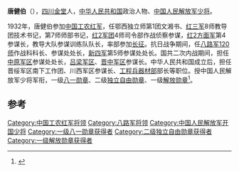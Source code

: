 '''唐健伯'''（{{bd|1904年||1978年|catIdx=}}），[[四川|四川]][[金堂|金堂]]人，[[中华人民共和国|中华人民共和国]]政治人物、[[中国人民解放军少将|中国人民解放军少将]]。

1932年，唐健伯参加[[中国工农红军|中国工农红军]]，任鄂西独立师第1团文湘书、[[红三军|红三军]]8师教导团技术书记，第7师师部书记，[[红2军团|红2军团]]4师司令部作战侦察参谋，[[红2方面军|红2方面军]]第4参谋长，教导大队参谋训练队队长，率部参加[[长征|长征]]。抗日战争期间，任[[八路军|八路军]][[120师|120师]]作战科科长、参谋处处长，[[新四军|新四军]]第5师参谋处处长。国共二次内战期间，担任[[中原军区|中原军区]]参谋处处长，[[吕梁军区|吕梁军区]]、[[晋中军区|晋中军区]]参谋长。中华人民共和国成立后，担任晋绥军区南下工作团、川西军区参谋长、[[工程兵器材部|工程兵器材部]]部长等职位。授中国人民解放军少将军衔，一级[[八一勋章_(1955年)|八一勋章]]、二级[[独立自由勋章|独立自由勋章]]、一级[[解放勋章|解放勋章]]<ref>{{cite news |title=揭秘：中共首批开国将军的级别是怎样划分的？ |url=http://msn.news.ifeng.com/history/jishi/detail_2010_06/13/1620383_0.shtml |accessdate=2012-06-15 |newspaper=凤凰网（转自摘自《党史博览》2010年第5期） |date=2010-06-13 |deadurl=yes |archiveurl=https://web.archive.org/web/20120620091504/http://msn.news.ifeng.com/history/jishi/detail_2010_06/13/1620383_0.shtml |archivedate=2012-06-20 }}</ref>。

== 参考 ==
{{reflist}}
{{中国军事人物小作品}}

[[Category:中国工农红军将领|Category:中国工农红军将领]]
[[Category:八路军将领|Category:八路军将领]]
[[Category:中国人民解放军开国少将|Category:中国人民解放军开国少将]]
[[Category:一级八一勋章获得者|Category:一级八一勋章获得者]]
[[Category:二级独立自由勋章获得者|Category:二级独立自由勋章获得者]]
[[Category:一级解放勋章获得者|Category:一级解放勋章获得者]]